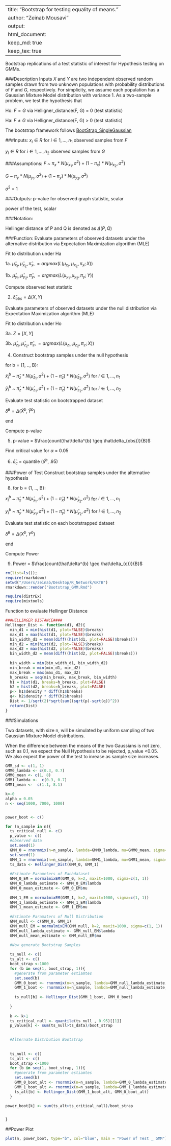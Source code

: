 
---
title: "Bootstrap for testing equality of means."
author: "Zeinab Mousavi"
output: 
  html_document:
  keep_md: true
  keep_tex: true
---

Bootstrap replications of a test statistic of interest for Hypothesis testing on GMMs. 

###Description 
Inputs $X$ and $Y$ are two independent observed random samples drawn from two unknown populations with probability distributions of $F$ and $G$, respectively. 
For simplicity, we assume each population has a Gaussian Mixture Model distribution with variance 1. As a two-sample problem, we test the hypothesis that

Ho: $F=G$ via Helligner_distance(F, G) = 0 (test statistic)

Ha: $F \neq G$ via Helligner_distance(F, G) > 0 (test statistic)

The bootstrap framework follows [BootStrap_SingleGaussian](https://docs.neurodata.io/graph-testing/Code/R/Bootstrap_SingleGaussian.html)

###Inputs:
$x_i \in R$ for $i \in {1, ..., n_{1}}$ observed samples from $F$

$y_i \in R$ for $i \in {1, ..., n_{2}}$ observed samples from $G$

###Assumptions:
$F$ ~ $\pi_x * N(\mu_{x_{1}}, \sigma^{2}) + (1-\pi_x)* N(\mu_{x_{2}}, \sigma^{2})$

$G$ ~ $\pi_y * N(\mu_{y_{1}}, \sigma^{2}) + (1-\pi_y)* N(\mu_{y_{2}}, \sigma^{2})$

$\sigma^{2}$ = 1

###Outputs:
p-value for observed graph statistic, scalar

power of the test, scalar 

###Notation:

Hellinger distance of P and Q is denoted as $\Delta(P, Q)$

###Function:
Evaluate parameters of observed datasets under the alternative distribution via Expectation Maximization algorithm (MLE)

Fit to distribution under Ha

1a. $\hat{\mu}_{x_{1}}, \hat{\mu}_{x_{2}},\hat{\pi}_{x},  = argmax (L({\mu}_{x_{1}}, {\mu}_{x_{2}},{\pi}_{x};X))$  

1b. $\hat{\mu}_{y_{1}}, \hat{\mu}_{y_{2}},\hat{\pi}_{y},  = argmax (L({\mu}_{y_{1}}, {\mu}_{y_{2}},{\pi}_{y};Y))$ 

Compute observed test statistic 

2. $\hat\delta_{obs} = \Delta(X, Y)$

Evaluate parameters of observed datasets under the null distribution via Expectation Maximization algorithm (MLE)

Fit to distribution under Ho

3a. $Z = [X, Y]$

3b. $\hat{\mu}_{z_{1}}, \hat{\mu}_{z_{2}},\hat{\pi}_{z},  = argmax (L({\mu}_{z_{1}}, {\mu}_{z_{2}},{\pi}_{z};X))$  

4. Construct bootstrap samples under the null hypothesis

for b = {1, .., B}:

  $\tilde{x}^{b}_{i}$ ~ $\hat\pi_z * N(\hat\mu_{z_{1}}, \sigma^{2}) + (1-\hat\pi_z)* N(\hat\mu_{z_{2}}, \sigma^{2})$ for $i \in {1, ..., n_{1}}$

  $\tilde{y}^{b}_{i}$ ~ $\hat\pi_z * N(\hat\mu_{z_{1}}, \sigma^{2}) + (1-\hat\pi_z)* N(\hat\mu_{z_{2}}, \sigma^{2})$ for $i \in {1, ..., n_{2}}$

  Evaluate test statistic on bootstrapped dataset

  $\hat\delta^{b} = \Delta(\tilde{X}^{b}, \tilde{Y}^{b})$

end 

Compute p-value

5. p-value = $\frac{count(\hat\delta^{b} \geq \hat\delta_{obs})}{B}$

Find critical value for $\alpha$ = 0.05

6. $\hat\delta_{c}$ = quantile $( \hat\delta^{b}, .95)$

###Power of Test
Construct bootstrap samples under the alternative hypothesis

8. for b = {1, .., B}:

  ${x}^{b}_{i}$ ~ $\hat\pi_x * N(\hat\mu_{x_{1}}, \sigma^{2}) + (1-\hat\pi_x)* N(\hat\mu_{x_{2}}, \sigma^{2})$ for $i \in {1, ..., n_{1}}$

  ${y}^{b}_{i}$ ~ $\hat\pi_y * N(\hat\mu_{y_{1}}, \sigma^{2}) + (1-\hat\pi_y)* N(\hat\mu_{y_{2}}, \sigma^{2})$ for $i \in {1, ..., n_{2}}$

  Evaluate test statistic on each bootstrapped dataset

  $\hat\delta^{b} = \Delta({X}^{b}, {Y}^{b})$

end 

Compute Power

9. Power = $\frac{count(\hat\delta^{b} \geq \hat\delta_{c})}{B}$



  
```r
rm(list=ls()); 
require(rmarkdown)
setwd("/Users/zeinab/Desktop/R_Network/GKTB")
rmarkdown::render("Bootstrap_GMM.Rmd") 
```


```r
require(distrEx)
require(mixtools)
```

Function to evaluate Hellinger Distance 
``` r
###HELLINGER DISTANCE####
Hellinger_Dist <- function(d1, d2){
  min_d1 = min(hist(d1, plot=FALSE)$breaks)
  max_d1 = max(hist(d1, plot=FALSE)$breaks)
  bin_width_d1 = mean(diff((hist(d1, plot=FALSE)$breaks)))
  min_d2 = min(hist(d2, plot=FALSE)$breaks)
  max_d2 = max(hist(d2, plot=FALSE)$breaks)
  bin_width_d2 = mean(diff((hist(d2, plot=FALSE)$breaks)))
  
  bin_width = min(bin_width_d1, bin_width_d2)
  min_break = min(min_d1, min_d2)
  max_break = max(max_d1, max_d2)
  h_breaks = seq(min_break, max_break, bin_width)
  h1 = hist(d1, breaks=h_breaks, plot=FALSE)
  h2 = hist(d2, breaks=h_breaks, plot=FALSE)
  p<- h1$density * diff(h1$breaks)
  q<- h2$density * diff(h2$breaks)
  Dist <- 1/sqrt(2)*sqrt(sum((sqrt(p)-sqrt(q))^2))
  return(Dist)
}
```
###Simulations

Two datasets, with size n, will be simulated by uniform sampling of two Gaussian Mixture Model distributions.


When the difference between the means of the two Gaussians is not zero, such as 0.1, we expect the Null Hypothesis to be rejected, p_value <0.05. We also expect the power of the test to inrease as sample size increases.


```r
GMM_sd <- c(1, 1)
GMM0_lambda <- c(0.3, 0.7)
GMM0_mean <- c(1, 8)
GMM1_lambda <-  c(0.3, 0.7)
GMM1_mean <-  c(1.1, 8.1)

k<-0 
alpha = 0.05
n <- seq(1000, 7000, 1000)


power_boot <- c()

for (n_sample in n){
  ts_critical_null <- c()
  p_value <- c()
  #observed data
  set.seed(1)
  GMM_0 = rnormmix(n=n_sample, lambda=GMM0_lambda, mu=GMM0_mean, sigma=GMM_sd)
  set.seed(1)
  GMM_1 = rnormmix(n=n_sample, lambda=GMM1_lambda, mu=GMM1_mean, sigma=GMM_sd)
  ts_data <- Hellinger_Dist(GMM_0, GMM_1)
  
  #Estimate Parameters of Eachdataset 
  GMM_0_EM = normalmixEM(GMM_0, k=2, maxit=1000, sigma=c(1, 1)) 
  GMM_0_lambda_estimate <- GMM_0_EM$lambda
  GMM_0_mean_estimate <- GMM_0_EM$mu
  
  GMM_1_EM = normalmixEM(GMM_1, k=2, maxit=1000, sigma=c(1, 1)) 
  GMM_1_lambda_estimate <- GMM_1_EM$lambda
  GMM_1_mean_estimate <- GMM_1_EM$mu
  
  #Estimate Paramaters of Null Distribution 
  GMM_null <- c(GMM_0, GMM_1)
  GMM_null_EM = normalmixEM(GMM_null, k=2, maxit=1000, sigma=c(1, 1)) 
  GMM_null_lambda_estimate <- GMM_null_EM$lambda
  GMM_null_mean_estimate <- GMM_null_EM$mu
  
  #Now generate Bootstrap Samples

  ts_null <- c()
  ts_alt <- c()
  boot_strap <-1000
  for (b in seq(1, boot_strap, 1)){
    #generate from parameter estiamtes 
    set.seed(b)
    GMM_0_boot <- rnormmix(n=n_sample, lambda=GMM_null_lambda_estimate, mu=GMM_null_mean_estimate, sigma=GMM_sd)
    GMM_1_boot <- rnormmix(n=n_sample, lambda=GMM_null_lambda_estimate, mu=GMM_null_mean_estimate, sigma=GMM_sd)
    
    ts_null[b] <- Hellinger_Dist(GMM_1_boot, GMM_0_boot)
  
  }
  
  k <- k+1
  ts_critical_null <- quantile(ts_null , 0.95)[[1]]
  p_value[k] <- sum(ts_null>ts_data)/boot_strap

  
  #Alternate Distrbution Bootstrap
  
  
  ts_null <- c()
  ts_alt <- c()
  boot_strap <-1000
  for (b in seq(1, boot_strap, 1)){
    #generate from parameter estiamtes 
    set.seed(b)
    GMM_0_boot_alt <- rnormmix(n=n_sample, lambda=GMM_0_lambda_estimate, mu=GMM_0_mean_estimate, sigma=GMM_sd)
    GMM_1_boot_alt <- rnormmix(n=n_sample, lambda=GMM_1_lambda_estimate, mu=GMM_1_mean_estimate, sigma=GMM_sd)
    ts_alt[b] <- Hellinger_Dist(GMM_1_boot_alt, GMM_0_boot_alt)
  }

power_boot[k] <- sum(ts_alt>ts_critical_null)/boot_strap 


}
```
##Power Plot
```r
plot(n, power_boot, type="b", col="blue", main = "Power of Test _ GMM")
```